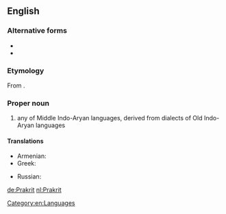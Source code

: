 ==English==
{{wikipedia}}

===Alternative forms===
* {{l/en|Pracrit}}
* {{l/en|Prākrit}}

===Etymology===
From {{etyl|sa|en}} {{term|sc=Deva|प्राकृत||unrefined, natural|lang=sa}}.

===Proper noun===
{{en-proper noun|Prakrits}}

# any of Middle Indo-Aryan languages, derived from dialects of Old Indo-Aryan languages

====Translations====
{{trans-top|any of Middle Indo-Aryan languages, derived from dialects of Old Indo-Aryan languages}}
* Armenian: {{t|hy|պրակրիտ|sc=Armn}}
* Greek: {{t|el|πρακριτική γλώσσα|f}}
{{trans-mid}}
* Russian: {{t+|ru|пракрит|sc=Cyrl}}
{{trans-bottom}}

[[Category:en:Languages]]

[[de:Prakrit]]
[[nl:Prakrit]]